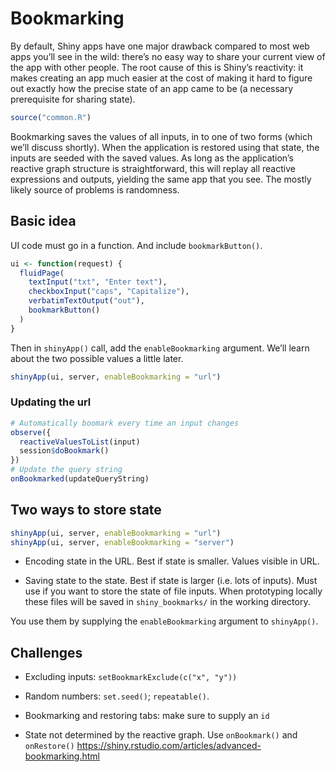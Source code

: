 # Bookmarking {#action-bookmark}

By default, Shiny apps have one major drawback compared to most web apps you'll see in the wild: there's no easy way to share your current view of the app with other people. The root cause of this is Shiny's reactivity: it makes creating an app much easier at the cost of making it hard to figure out exactly how the precise state of an app came to be (a necessary prerequisite for sharing state). 

```r
source("common.R")
```

Bookmarking saves the values of all inputs, in to one of two forms (which we'll discuss shortly). When the application is restored using that state, the inputs are seeded with the saved values. As long as the application’s reactive graph structure is straightforward, this will replay all reactive expressions and outputs, yielding the same app that you see. The mostly likely source of problems is randomness.

## Basic idea

UI code must go in a function.  And include `bookmarkButton()`.

```r
ui <- function(request) {
  fluidPage(
    textInput("txt", "Enter text"),
    checkboxInput("caps", "Capitalize"),
    verbatimTextOutput("out"),
    bookmarkButton()
  )
}
```

Then in `shinyApp()` call, add the `enableBookmarking` argument. We'll learn about the two possible values a little later.

```r
shinyApp(ui, server, enableBookmarking = "url")
```

### Updating the url

```r
# Automatically boomark every time an input changes
observe({
  reactiveValuesToList(input)
  session$doBookmark()
})
# Update the query string
onBookmarked(updateQueryString)
```
  
## Two ways to store state

```r
shinyApp(ui, server, enableBookmarking = "url")
shinyApp(ui, server, enableBookmarking = "server")
```

* Encoding state in the URL. Best if state is smaller. Values visible in URL.

* Saving state to the state. Best if state is larger (i.e. lots of inputs).
  Must use if you want to store the state of file inputs.  When prototyping
  locally these files will be saved in `shiny_bookmarks/` in the working
  directory.
  
You use them by supplying the `enableBookmarking` argument to `shinyApp()`.

## Challenges

* Excluding inputs: `setBookmarkExclude(c("x", "y"))`

* Random numbers: `set.seed()`; `repeatable()`. 

* Bookmarking and restoring tabs: make sure to supply an `id`

* State not determined by the reactive graph. Use `onBookmark()` and 
  `onRestore()` <https://shiny.rstudio.com/articles/advanced-bookmarking.html>
